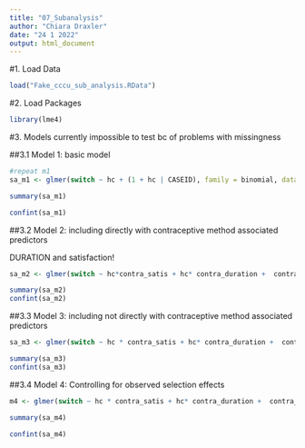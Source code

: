 ```yaml
---
title: "07_Subanalysis"
author: "Chiara Draxler"
date: "24 1 2022"
output: html_document
---
```

#1. Load Data
```r

load("Fake_cccu_sub_analysis.RData")
```


#2. Load Packages
```r
library(lme4)
```


#3. Models
currently impossible to test bc of problems with missingness

##3.1 Model 1: basic model
```r
#repeat m1
sa_m1 <- glmer(switch ~ hc + (1 + hc | CASEID), family = binomial, data = Fake_cccu_sub_analysis )

summary(sa_m1)

confint(sa_m1)
```


##3.2 Model 2: including directly with contraceptive method associated predictors

DURATION and satisfaction!

```r
sa_m2 <- glmer(switch ~ hc*contra_satis + hc* contra_duration +  contra_satis * contra_duration + (1 + hc | CASEID), family = binomial, data = Fake_cccu_sub_analysis)

summary(sa_m2)
confint(sa_m2)
```

##3.3 Model 3: including not directly with contraceptive method associated predictors
```r
sa_m3 <- glmer(switch ~ hc * contra_satis + hc* contra_duration +  contra_satis * contra_duration + hc * sexual_satisfaction + hc * sex_freq + (1 + hc | CASEID), family = binomial, data = Fake_cccu_sub_analysis )

summary(sa_m3)
confint(sa_m3)

```

##3.4 Model 4: Controlling for observed selection effects
```r
m4 <- glmer(switch ~ hc * contra_satis + hc* contra_duration +  contra_satis * contra_duration + hc * sexual_satisfaction + hc * sex_freq ++  AGE + DEGREE_recode + POVRATE + HLTHPROB_recode + MEDPROB_recode +  GAPINS_recode + TYPEINS_recode + NKIDS_t1 +  pregnant_between_waves + had_baby_between_waves+ Avoid_recode + FEELPG_recode + rel_dur_factor + (1 + hc | CASEID), family = binomial, data = Fake_cccu_sub_analysis )

summary(sa_m4)

confint(sa_m4)
```


